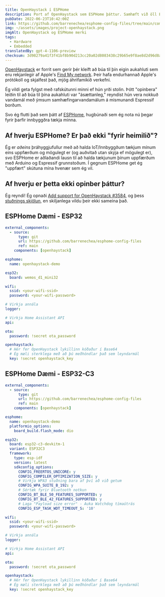 ```yaml
---
title: OpenHaystack í ESPHome
description: Port af OpenHaystack sem ESPHome þáttur. Samhæft við öll Espressif BLE tæki.
pubDate: 2022-06-23T10:42:00Z
link: https://github.com/barrenechea/esphome-config-files/tree/main/components/openhaystack
img: ~/assets/images/project-openhaystack.png
imgAlt: OpenHaystack og ESPHome merki
tags:
  - Hardware
  - Embedded
translatedBy: gpt-4-1106-preview
checksum: 3d98279a41f3f41bf8b90d213cc20a02d8083438c29b65e9f8ae8d2d96d8a017
---
```


[OpenHaystack](https://github.com/seemoo-lab/openhaystack) er forrit sem gerir þér kleift að búa til þín eigin aukahluti sem eru rekjanlegir af Apple's [Find My network](https://developer.apple.com/find-my/). Þeir hafa endurhannað Apple's prótókoll og skjalfest það, mjög áhrifamikið verkefni.

Ég vildi geta fylgst með rafskútunni minni ef hún yrði stolin. Þótt "opinbera" leiðin til að búa til þína aukahluti var "ásættanleg," reyndist hún vera nokkuð vandamál með ýmsum samhæfingarvandamálum á mismunandi Espressif borðum.

Svo ég flutti það sem þátt af [ESPHome](https://esphome.io/), hugbúnaði sem ég nota nú þegar fyrir þarfir innbyggðra tækja minna.

## Af hverju ESPHome? Er það ekki "fyrir heimilið"?

Ég er _aðeins_ þráhyggjufullur með að halda IoT/Innbyggðum tækjum mínum eins uppfærðum og mögulegt er (og auðvitað utan skýja ef mögulegt er), svo ESPHome er aðlaðandi lausn til að halda tækjunum þínum uppfærðum með Arduino og Espressif grunnstoðum. Í gegnum ESPHome get ég "uppfært" skútuna mína hvenær sem ég vil.

## Af hverju er þetta ekki opinber þáttur?

Ég reyndi! Ég opnaði [Add support for OpenHaystack #3584](https://github.com/esphome/esphome/pull/3584), og þess [stuðnings skjölun](https://deploy-preview-2146--esphome.netlify.app/components/openhaystack.html), en skiljanlega vildu þeir ekki sameina það.

## ESPHome Dæmi - ESP32

```yaml
external_components:
  - source:
      type: git
      url: https://github.com/barrenechea/esphome-config-files
      ref: main
    components: [openhaystack]

esphome:
  name: openhaystack-demo

esp32:
  board: wemos_d1_mini32

wifi:
  ssid: <your-wifi-ssid>
  password: <your-wifi-password>

# Virkja annála
logger:

# Virkja Home Assistant API
api:

ota:
  password: !secret ota_password

openhaystack:
  # Hér fer OpenHaystack lykillinn kóðaður í Base64
  # Ég mæli sterklega með að þú meðhöndlar það sem leyndarmál
  key: !secret openhaystack_key
```

## ESPHome Dæmi - ESP32-C3

```yaml
external_components:
  - source:
      type: git
      url: https://github.com/barrenechea/esphome-config-files
      ref: main
    components: [openhaystack]

esphome:
  name: openhaystack-demo
  platformio_options:
    board_build.flash_mode: dio

esp32:
  board: esp32-c3-devkitm-1
  variant: ESP32C3
  framework:
    type: esp-idf
    version: latest
    sdkconfig_options:
      CONFIG_FREERTOS_UNICORE: y
      CONFIG_COMPILER_OPTIMIZATION_SIZE: y
      # Virkja WPA3 stuðning bara af því að við getum
      CONFIG_WPA_SUITE_B_192: y
      # Sértæk fyrir Bluetooth notkun
      CONFIG_BT_BLE_50_FEATURES_SUPPORTED: y
      CONFIG_BT_BLE_42_FEATURES_SUPPORTED: y
      # Laga "Payload size error" - Auka Watchdog tímaútrás
      CONFIG_ESP_TASK_WDT_TIMEOUT_S: '10'

wifi:
  ssid: <your-wifi-ssid>
  password: <your-wifi-password>

# Virkja annála
logger:

# Virkja Home Assistant API
api:

ota:
  password: !secret ota_password

openhaystack:
  # Hér fer OpenHaystack lykillinn kóðaður í Base64
  # Ég mæli sterklega með að þú meðhöndlar það sem leyndarmál
  key: !secret openhaystack_key
```

